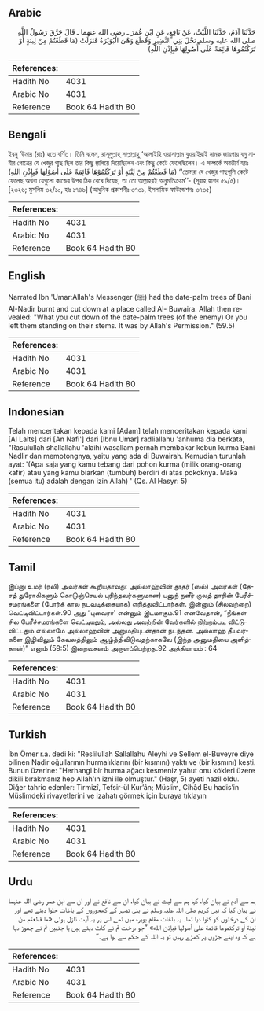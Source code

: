 ## Arabic


<div dir="rtl" lang="ar" style={{fontSize:'larger',backgroundColor:'#f8f9fa',padding:20}}>
حَدَّثَنَا آدَمُ، حَدَّثَنَا اللَّيْثُ، عَنْ نَافِعٍ، عَنِ ابْنِ عُمَرَ ـ رضى الله عنهما ـ قَالَ حَرَّقَ رَسُولُ اللَّهِ صلى الله عليه وسلم نَخْلَ بَنِي النَّضِيرِ وَقَطَعَ وَهْىَ الْبُوَيْرَةُ فَنَزَلَتْ ‏(‏مَا قَطَعْتُمْ مِنْ لِينَةٍ أَوْ تَرَكْتُمُوهَا قَائِمَةً عَلَى أُصُولِهَا فَبِإِذْنِ اللَّهِ‏)‏
</div>
<div style={{backgroundColor:'#f8f9fa',padding:20, marginBottom: 10}}><table> <thead> <tr> <th>References:</th> <th></th> </tr> </thead> <tbody><tr><td>Hadith No</td><td>4031</td></tr><tr><td>Arabic No</td><td>4031</td></tr><tr><td>Reference</td><td>Book 64 Hadith 80</td></tr></tbody></table></div>

## Bengali


<div dir="ltr" lang="bn" style={{fontSize:'larger',backgroundColor:'#f8f9fa',padding:20}}>
ইবনু ‘উমার (রাঃ) হতে বর্ণিত। তিনি বলেন, রাসূলুল্লাহ্ সাল্লাল্লাহু ‘আলাইহি ওয়াসাল্লাম বুওয়াইরাই নামক জায়গায় বনু নাযীর গোত্রের যে খেজুর গাছ ছিল তার কিছু জ্বালিয়ে দিয়েছিলেন এবং কিছু কেটে ফেলেছিলেন। এ সম্পর্কে অবতীর্ণ হয়ঃ (مَا قَطَعْتُمْ مِنْ لِيْنَةٍ أَوْ تَرَكْتُمُوْهَا قَائِمَةً عَلَى أُصُوْلِهَا فَبِإِذْنِ اللهِ) ‘‘তোমরা যে খেজুর গাছগুলি কেটে ফেলেছ অথবা যেগুলো কান্ডের উপর ঠিক রেখে দিয়েছ, তা তো আল্লাহরই অনুমতিক্রমে’’- (সূরাহ হাশর ৫৯/৫)। [২৩২৬; মুসলিম ৩২/১০, হাঃ ১৭৪৬] (আধুনিক প্রকাশনীঃ ৩৭৩১, ইসলামিক ফাউন্ডেশনঃ ৩৭৩৫)
</div>
<div style={{backgroundColor:'#f8f9fa',padding:20, marginBottom: 10}}><table> <thead> <tr> <th>References:</th> <th></th> </tr> </thead> <tbody><tr><td>Hadith No</td><td>4031</td></tr><tr><td>Arabic No</td><td>4031</td></tr><tr><td>Reference</td><td>Book 64 Hadith 80</td></tr></tbody></table></div>

## English


<div dir="ltr" lang="en" style={{fontSize:'larger',backgroundColor:'#f8f9fa',padding:20}}>
Narrated Ibn 'Umar:Allah's Messenger (ﷺ) had the date-palm trees of Bani Al-Nadir burnt and cut down at a place called Al- Buwaira. Allah then revealed: "What you cut down of the date-palm trees (of the enemy) Or you left them standing on their stems. It was by Allah's Permission." (59.5)
</div>
<div style={{backgroundColor:'#f8f9fa',padding:20, marginBottom: 10}}><table> <thead> <tr> <th>References:</th> <th></th> </tr> </thead> <tbody><tr><td>Hadith No</td><td>4031</td></tr><tr><td>Arabic No</td><td>4031</td></tr><tr><td>Reference</td><td>Book 64 Hadith 80</td></tr></tbody></table></div>

## Indonesian


<div dir="ltr" lang="id" style={{fontSize:'larger',backgroundColor:'#f8f9fa',padding:20}}>
Telah menceritakan kepada kami [Adam] telah menceritakan kepada kami [Al Laits] dari [An Nafi'] dari [Ibnu Umar] radliallahu 'anhuma dia berkata, "Rasulullah shallallahu 'alaihi wasallam pernah membakar kebun kurma Bani Nadlir dan memotongnya, yaitu yang ada di Buwairah. Kemudian turunlah ayat: '(Apa saja yang kamu tebang dari pohon kurma (milik orang-orang kafir) atau yang kamu biarkan (tumbuh) berdiri di atas pokoknya. Maka (semua itu) adalah dengan izin Allah) ' (Qs. Al Hasyr: 5)
</div>
<div style={{backgroundColor:'#f8f9fa',padding:20, marginBottom: 10}}><table> <thead> <tr> <th>References:</th> <th></th> </tr> </thead> <tbody><tr><td>Hadith No</td><td>4031</td></tr><tr><td>Arabic No</td><td>4031</td></tr><tr><td>Reference</td><td>Book 64 Hadith 80</td></tr></tbody></table></div>

## Tamil


<div dir="ltr" lang="ta" style={{fontSize:'larger',backgroundColor:'#f8f9fa',padding:20}}>
இப்னு உமர் (ரலி) அவர்கள் கூறியதாவது: அல்லாஹ்வின் தூதர் (ஸல்) அவர்கள் (தேசத் துரோகிகளும் கொடுஞ்செயல் புரிந்தவர்களுமான) பனுந் நளீர் குலத் தாரின் பேரீச்சமரங்களை (போர்க் கால நடவடிக்கையாக) எரித்துவிட்டார்கள். இன்னும் (சிலவற்றை) வெட்டிவிட்டார்கள்.90 அது “புவைரா' என்னும் இடமாகும்.91 எனவேதான், “நீங்கள் சில பேரீச்சமரங்களை வெட்டியதும், அல்லது அவற்றின் வேர்களில் நிற்கும்படி விட்டுவிட்டதும் எல்லாமே அல்லாஹ்வின் அனுமதியுடன்தான் நடந்தன. அல்லாஹ் தீயவர்களை இழிவிலும் கேவலத்திலும் ஆழ்த்திவிடுவதற்காகவே (இந்த அனுமதியை அளித்தான்)” எனும் (59:5) இறைவசனம் அருளப்பெற்றது.92 அத்தியாயம் : 64
</div>
<div style={{backgroundColor:'#f8f9fa',padding:20, marginBottom: 10}}><table> <thead> <tr> <th>References:</th> <th></th> </tr> </thead> <tbody><tr><td>Hadith No</td><td>4031</td></tr><tr><td>Arabic No</td><td>4031</td></tr><tr><td>Reference</td><td>Book 64 Hadith 80</td></tr></tbody></table></div>

## Turkish


<div dir="ltr" lang="tr" style={{fontSize:'larger',backgroundColor:'#f8f9fa',padding:20}}>
İbn Ömer r.a. dedi ki: "Reslilullah Sallallahu Aleyhi ve Sellem el-Buveyre diye bilinen Nadir oğullarının hurmalıklarını (bir kısmını) yaktı ve (bir kısmını) kesti. Bunun üzerine: "Herhangi bir hurma ağacı kesmeniz yahut onu kökleri üzere dikili bırakmanız hep Allah'ın izni ile olmuştur." (Haşr, 5) ayeti nazil oldu. Diğer tahric edenler: Tirmizî, Tefsir-ül Kur’ân; Müslim, Cihâd Bu hadis’in Müslimdeki rivayetlerini ve izahatı görmek için buraya tıklayın
</div>
<div style={{backgroundColor:'#f8f9fa',padding:20, marginBottom: 10}}><table> <thead> <tr> <th>References:</th> <th></th> </tr> </thead> <tbody><tr><td>Hadith No</td><td>4031</td></tr><tr><td>Arabic No</td><td>4031</td></tr><tr><td>Reference</td><td>Book 64 Hadith 80</td></tr></tbody></table></div>

## Urdu


<div dir="rtl" lang="ur" style={{fontSize:'larger',backgroundColor:'#f8f9fa',padding:20}}>
ہم سے آدم نے بیان کیا، کہا ہم سے لیث نے بیان کیا، ان سے نافع نے اور ان سے ابن عمر رضی اللہ عنہما نے بیان کیا کہ نبی کریم صلی اللہ علیہ وسلم نے بنی نضیر کے کھجوروں کے باغات جلوا دیئے تھے اور ان کے درختوں کو کٹوا دیا تھا۔ یہ باغات مقام بویرہ میں تھے اس پر یہ آیت نازل ہوئی «ما قطعتم من لينة أو تركتموها قائمة على أصولها فبإذن الله‏» ”جو درخت تم نے کاٹ دیئے ہیں یا جنہیں تم نے چھوڑ دیا ہے کہ وہ اپنے جڑوں پر کھڑے رہیں تو یہ اللہ کے حکم سے ہوا ہے۔“
</div>
<div style={{backgroundColor:'#f8f9fa',padding:20, marginBottom: 10}}><table> <thead> <tr> <th>References:</th> <th></th> </tr> </thead> <tbody><tr><td>Hadith No</td><td>4031</td></tr><tr><td>Arabic No</td><td>4031</td></tr><tr><td>Reference</td><td>Book 64 Hadith 80</td></tr></tbody></table></div>